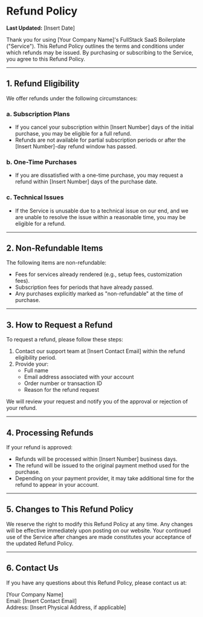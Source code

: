 # Refund Policy

**Last Updated:** [Insert Date]

Thank you for using [Your Company Name]'s FullStack SaaS Boilerplate ("Service"). This Refund Policy outlines the terms and conditions under which refunds may be issued. By purchasing or subscribing to the Service, you agree to this Refund Policy.

---

## 1. Refund Eligibility

We offer refunds under the following circumstances:

### a. **Subscription Plans**
   - If you cancel your subscription within [Insert Number] days of the initial purchase, you may be eligible for a full refund.
   - Refunds are not available for partial subscription periods or after the [Insert Number]-day refund window has passed.

### b. **One-Time Purchases**
   - If you are dissatisfied with a one-time purchase, you may request a refund within [Insert Number] days of the purchase date.

### c. **Technical Issues**
   - If the Service is unusable due to a technical issue on our end, and we are unable to resolve the issue within a reasonable time, you may be eligible for a refund.

---

## 2. Non-Refundable Items

The following items are non-refundable:
   - Fees for services already rendered (e.g., setup fees, customization fees).
   - Subscription fees for periods that have already passed.
   - Any purchases explicitly marked as "non-refundable" at the time of purchase.

---

## 3. How to Request a Refund

To request a refund, please follow these steps:
   1. Contact our support team at [Insert Contact Email] within the refund eligibility period.
   2. Provide your:
      - Full name
      - Email address associated with your account
      - Order number or transaction ID
      - Reason for the refund request

We will review your request and notify you of the approval or rejection of your refund.

---

## 4. Processing Refunds

If your refund is approved:
   - Refunds will be processed within [Insert Number] business days.
   - The refund will be issued to the original payment method used for the purchase.
   - Depending on your payment provider, it may take additional time for the refund to appear in your account.

---

## 5. Changes to This Refund Policy

We reserve the right to modify this Refund Policy at any time. Any changes will be effective immediately upon posting on our website. Your continued use of the Service after changes are made constitutes your acceptance of the updated Refund Policy.

---

## 6. Contact Us

If you have any questions about this Refund Policy, please contact us at:

[Your Company Name]  
Email: [Insert Contact Email]  
Address: [Insert Physical Address, if applicable]
